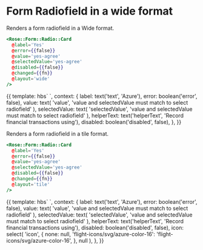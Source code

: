 
<Meta title="Rose/Form/Radio/Radio/Card" component="Form/Radio/Radio/Card" />

# Form Radiofield in a wide format

Renders a form radiofield in a Wide format.

```handlebars
<Rose::Form::Radio::Card
  @label='Yes'
  @error={{false}}
  @value='yes-agree'
  @selectedValue='yes-agree'
  @disabled={{false}}
  @changed={{fn}}
  @layout='wide'
/>
```

<Preview>
  <Story name="Wide" height="10rem">
    {{
      template: hbs`
      <Rose::Form::Radio::Card
        @label={{label}}
        @error={{error}}
        @value={{value}}
        @selectedValue={{selectedValue}}
        @disabled={{disabled}}
        @icon={{icon}}
        @helperText={{helperText}}
        @layout='wide'
        />
    `,
      context: {
        label: text('text', 'Azure'),
        error: boolean('error', false),
        value: text(
          'value',
          'value and selectedValue must match to select radiofield'
        ),
        selectedValue: text(
          'selectedValue',
          'value and selectedValue must match to select radiofield'
        ),
        helperText: text('helperText', 'Record financial transactions using'),
        disabled: boolean('disabled', false),
      },
    }}
  </Story>
</Preview>

Renders a form radiofield in a tile format.

```handlebars
<Rose::Form::Radio::Card
  @label='Yes'
  @error={{false}}
  @value='yes-agree'
  @selectedValue='yes-agree'
  @disabled={{false}}
  @changed={{fn}}
  @layout='tile'
/>
```

<Preview>
  <Story name="Tile" height="10rem">
    {{
      template: hbs`
      <Rose::Form::Radio::Card
        @label={{label}}
        @error={{error}}
        @value={{value}}
        @selectedValue={{selectedValue}}
        @disabled={{disabled}}
        @icon={{icon}}
        @helperText={{helperText}}
        @layout='tile'
        />
    `,
      context: {
        label: text('text', 'Azure'),
        error: boolean('error', false),
        value: text(
          'value',
          'value and selectedValue must match to select radiofield'
        ),
        selectedValue: text(
          'selectedValue',
          'value and selectedValue must match to select radiofield'
        ),
        helperText: text('helperText', 'Record financial transactions using'),
        disabled: boolean('disabled', false),
        icon: select(
          'icon',
          {
            none: null,
            'flight-icons/svg/azure-color-16':
              'flight-icons/svg/azure-color-16',
          },
          null
        ),
      },
    }}
  </Story>
</Preview>
